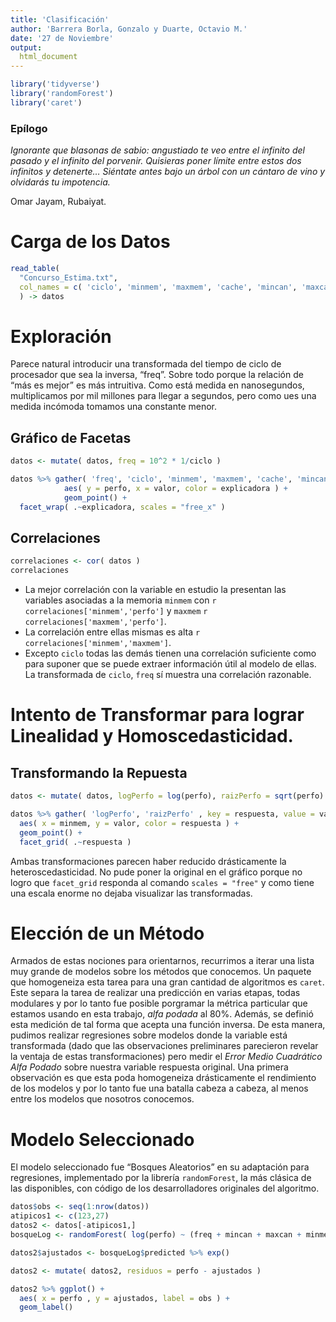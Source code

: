 ```yaml
---
title: 'Clasificación'
author: 'Barrera Borla, Gonzalo y Duarte, Octavio M.'
date: '27 de Noviembre'
output:
  html_document
---
```


```r
library('tidyverse')
library('randomForest')
library('caret')
```

### Epílogo

*Ignorante que blasonas de sabio: angustiado te veo entre el infinito del pasado y el infinito del porvenir. Quisieras poner límite entre estos dos infinitos y detenerte... Siéntate antes bajo un árbol con un cántaro de vino y olvidarás tu impotencia.* 

Omar Jayam, Rubaiyat. 

# Carga de los Datos

```r
read_table(
  "Concurso_Estima.txt",
  col_names = c( 'ciclo', 'minmem', 'maxmem', 'cache', 'mincan', 'maxcan', 'perfo' ),
  ) -> datos
```

# Exploración

Parece natural introducir una transformada del tiempo de ciclo de procesador que sea la inversa, "freq". Sobre todo porque la relación de "más es mejor" es más intruitiva.
 Como está medida en nanosegundos, multiplicamos por mil millones para llegar a segundos, pero como ues una medida incómoda tomamos una constante menor. 

## Gráfico de Facetas

```r
datos <- mutate( datos, freq = 10^2 * 1/ciclo )

datos %>% gather( 'freq', 'ciclo', 'minmem', 'maxmem', 'cache', 'mincan', 'maxcan', key = explicadora, value = valor  ) %>% ggplot() +
            aes( y = perfo, x = valor, color = explicadora ) +
            geom_point() +
  facet_wrap( .~explicadora, scales = "free_x" )
```

## Correlaciones

```r
correlaciones <- cor( datos )
correlaciones
```

* La mejor correlación con la variable en estudio la presentan las variables asociadas a la memoria `minmem` con `r correlaciones['minmem','perfo']` y `maxmem` `r correlaciones['maxmem','perfo']`.
* La correlación entre ellas mismas es alta `r correlaciones['minmem','maxmem']`.
* Excepto `ciclo` todas las demás tienen una correlación suficiente como para suponer que se puede extraer información útil al modelo de ellas. La transformada de `ciclo`, `freq` sí muestra una correlación razonable.


# Intento de Transformar para lograr Linealidad y Homoscedasticidad.

## Transformando la Repuesta

```r
datos <- mutate( datos, logPerfo = log(perfo), raizPerfo = sqrt(perfo) )

datos %>% gather( 'logPerfo', 'raizPerfo' , key = respuesta, value = valor  ) %>%  ggplot() +
  aes( x = minmem, y = valor, color = respuesta ) +
  geom_point() +
  facet_grid( .~respuesta )
```

Ambas transformaciones parecen haber reducido drásticamente la heteroscedasticidad. No pude poner la original en el gráfico porque no logro que `facet_grid` responda al comando `scales = "free"` y como tiene una escala enorme no dejaba visualizar las transformadas. 

# Elección de un Método

Armados de estas nociones para orientarnos, recurrimos a iterar una lista muy grande de modelos sobre los métodos que conocemos. 
Un paquete que homogeneiza esta tarea para una gran cantidad de algoritmos es `caret`. Este separa la tarea de realizar una predicción en varias etapas, todas modulares y por lo tanto fue posible porgramar la métrica particular que estamos usando en esta trabajo, *alfa podada* al 80%. 
Además, se definió esta medición de tal forma que acepta una función inversa. De esta manera, pudimos realizar regresiones sobre modelos donde la variable está transformada (dado que las observaciones preliminares parecieron revelar la ventaja de estas transformaciones) pero medir el *Error Medio Cuadrático Alfa Podado* sobre nuestra variable respuesta original. 
Una primera observación es que esta poda homogeneiza drásticamente el rendimiento de los modelos y por lo tanto fue una batalla cabeza a cabeza, al menos entre los modelos que nosotros conocemos. 

# Modelo Seleccionado

El modelo seleccionado fue "Bosques Aleatorios" en su adaptación para regresiones, implementado por la librería `randomForest`, la más clásica de las disponibles, con código de los desarrolladores originales del algoritmo.

```r
datos$obs <- seq(1:nrow(datos))
atipicos1 <- c(123,27)
datos2 <- datos[-atipicos1,]
bosqueLog <- randomForest( log(perfo) ~ (freq + mincan + maxcan + minmem + maxmem + cache)^2, datos2, mtry = 2 )

datos2$ajustados <- bosqueLog$predicted %>% exp()

datos2 <- mutate( datos2, residuos = perfo - ajustados )

datos2 %>% ggplot() +
  aes( x = perfo , y = ajustados, label = obs ) +
  geom_label()
```




